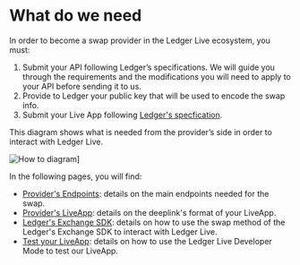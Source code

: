 
# What do we need

In order to become a swap provider in the Ledger Live ecosystem, you must:
 1. Submit your API following Ledger’s specifications. We will guide you through the requirements and the modifications you will need to apply to your API before sending it to us.
 2. Provide to Ledger your public key that will be used to encode the swap info.
 3. Submit your Live App following [Ledger's specfication](../../ledger-live/discover/non-dapp/wallet-api).

This diagram shows what is needed from the provider’s side in order to interact with Ledger Live.

<Zoom>
    <img
      alt="How to diagram]"
      src="/how-to.png"
    />
</Zoom>


In the following pages, you will find:
- [Provider's Endpoints](./providers-endpoints): details on the main endpoints needed for the swap.
- [Provider's LiveApp](./providers-liveapp): details on the deeplink's format of your LiveApp.
- [Ledger's Exchange SDK](./ledger-walletAPI-sdk): details on how to use the swap method of the Ledger's Exchange SDK to interact with Ledger Live. 
- [Test your LiveApp](./test): details on how to use the Ledger Live Developer Mode to test our LiveApp. 
